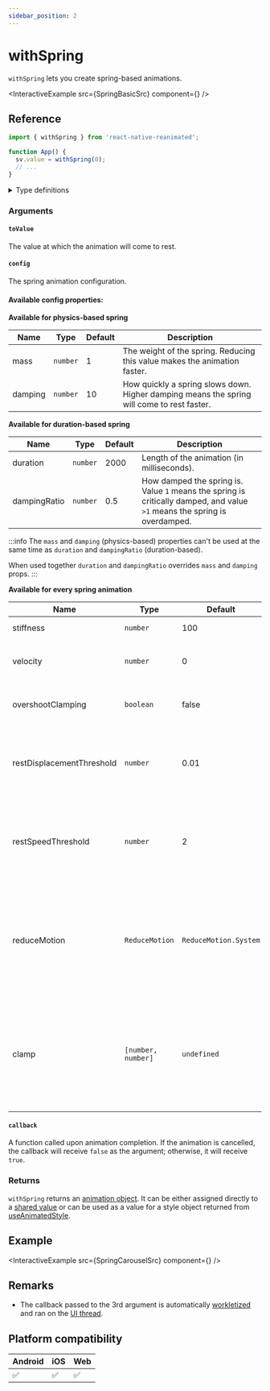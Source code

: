 ```yaml
---
sidebar_position: 2
---
```


# withSpring

`withSpring` lets you create spring-based animations.


<InteractiveExample src={SpringBasicSrc} component={<SpringBasic />} />

## Reference

```javascript
import { withSpring } from 'react-native-reanimated';

function App() {
  sv.value = withSpring(0);
  // ...
}
```

<details>
<summary>Type definitions</summary>

```typescript
type AnimatableValue = number | string | number[];

interface WithSpringConfig {
  damping?: number;
  mass?: number;
  stiffness?: number;
  overshootClamping?: boolean;
  restSpeedThreshold?: number;
  restDisplacementThreshold?: number;
  velocity?: number;
  reduceMotion?: ReduceMotion;
  clamp?: [number, number];
}

function withSpring<T extends AnimatableValue>(
  toValue: T,
  config?: WithSpringConfig,
  callback?: (finished?: boolean, current?: AnimatableValue) => void
): T;

enum ReduceMotion {
  System = 'system',
  Always = 'always',
  Never = 'never',
}
```

</details>

### Arguments

#### `toValue`

The value at which the animation will come to rest.

#### `config` <Optional />

The spring animation configuration.


<InteractivePlayground usePlayground={useSpringPlayground} />

#### Available config properties:

**Available for physics-based spring**

| Name                 | Type     | Default | Description                                                                                |
| -------------------- | -------- | ------- | ------------------------------------------------------------------------------------------ |
| mass <Optional />    | `number` | 1       | The weight of the spring. Reducing this value makes the animation faster.                  |
| damping <Optional /> | `number` | 10      | How quickly a spring slows down. Higher damping means the spring will come to rest faster. |

**Available for duration-based spring**

| Name                      | Type     | Default | Description                                                                                                               |
| ------------------------- | -------- | ------- | ------------------------------------------------------------------------------------------------------------------------- |
| duration <Optional />     | `number` | 2000    | Length of the animation (in milliseconds).                                                                                |
| dampingRatio <Optional /> | `number` | 0.5     | How damped the spring is. Value `1` means the spring is critically damped, and value `>1` means the spring is overdamped. |

:::info
The `mass` and `damping` (physics-based) properties can't be used at the same time as `duration` and `dampingRatio` (duration-based).

When used together `duration` and `dampingRatio` overrides `mass` and `damping` props.
:::

**Available for every spring animation**

| Name                                   | Type               | Default               | Description                                                                                                                                    |
| -------------------------------------- | ------------------ | --------------------- | ---------------------------------------------------------------------------------------------------------------------------------------------- |
| stiffness <Optional />                 | `number`           | 100                   | How bouncy the spring is.                                                                                                                      |
| velocity <Optional />                  | `number`           | 0                     | Initial velocity applied to the spring equation.                                                                                               |
| overshootClamping <Optional />         | `boolean`          | false                 | Whether a spring can bounce over the `toValue`.                                                                                                |
| restDisplacementThreshold <Optional /> | `number`           | 0.01                  | The displacement below which the spring will snap to `toValue` without further oscillations.                                                   |
| restSpeedThreshold <Optional />        | `number`           | 2                     | The speed in pixels per second from which the spring will snap to `toValue` without further oscillations.                                      |
| reduceMotion <Optional />              | `ReduceMotion`     | `ReduceMotion.System` | A parameter that determines how the animation responds to the device's reduced motion accessibility setting.                                   |
| clamp <Optional />                     | `[number, number]` | `undefined`           | Limit of the scope of movement. If your spring would exceed this limit, then "dampingRatio" will be reduced (to make the spring less "bouncy") |

#### `callback` <Optional />

A function called upon animation completion. If the animation is cancelled, the callback will receive `false` as the argument; otherwise, it will receive `true`.

### Returns

`withSpring` returns an [animation object](/docs/fundamentals/glossary#animation-object). It can be either assigned directly to a [shared value](/docs/fundamentals/glossary#shared-value) or can be used as a value for a style object returned from [useAnimatedStyle](docs/core/useAnimatedStyle).

## Example


<InteractiveExample src={SpringCarouselSrc} component={<SpringCarousel />} />

## Remarks

- The callback passed to the 3rd argument is automatically [workletized](/docs/fundamentals/glossary#to-workletize) and ran on the [UI thread](/docs/fundamentals/glossary#ui-thread).

## Platform compatibility

<div className="platform-compatibility">

| Android | iOS | Web |
| ------- | --- | --- |
| ✅      | ✅  | ✅  |

</div>
